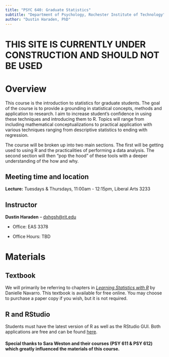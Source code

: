 ```yaml
---
title: "PSYC 640: Graduate Statistics"
subtitle: "Department of Psychology, Rochester Institute of Technology"
author: "Dustin Haraden, PhD"
---
```

# **THIS SITE IS CURRENTLY UNDER CONSTRUCTION AND SHOULD NOT BE USED**


# Overview

This course is the introduction to statistics for graduate students. The goal of the course is to provide a grounding in statistical concepts, methods and application to research. I aim to increase student's confidence in using these techniques and introducing them to R. Topics will range from including mathematical conceptualizations to practical application with various techniques ranging from descriptive statistics to ending with regression.

The course will be broken up into two main sections. The first will be getting used to using R and the practicalities of performing a data analysis. The second section will then "pop the hood" of these tools with a deeper understanding of the how and why. 

## Meeting time and location

**Lecture:** Tuesdays & Thursdays, 11:00am - 12:15pm, Liberal Arts 3233

## Instructor

**Dustin Haraden** -- [dxhgsh\@rit.edu](mailto:dxhgsh@rit.edu)

-   Office: EAS 3378

-   Office Hours: TBD

# Materials

## Textbook

We will primarily be referring to chapters in [*Learning Statistics with R*](https://learningstatisticswithr-bookdown.netlify.com/index.html) by Danielle Navarro. This textbook is available for free online. You may choose to purchase a paper copy if you wish, but it is not required.

## R and RStudio

Students must have the latest version of R as well as the RStudio GUI. Both applications are free and can be found [here](https://posit.co/download/rstudio-desktop/#download).

#### Special thanks to Sara Weston and their courses (PSY 611 & PSY 612) which greatly influenced the materials of this course.
